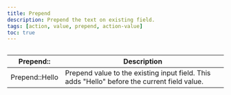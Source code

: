 ```yaml
---
title: Prepend
description: Prepend the text on existing field.
tags: [action, value, prepend, action-value]
toc: true
---
```


<img
  class="d-block mb-4 img-fluid rounded-3"
  src="/docs/[[config:docs_version]]/assets/img/action-prepend.png"
  alt=""
/>

<BsTable>

| **Prepend::**  | **Description**                                                                              |
| -------------- | -------------------------------------------------------------------------------------------- |
| Prepend::Hello | Prepend value to the existing input field. This adds "Hello" before the current field value. |

</BsTable>
